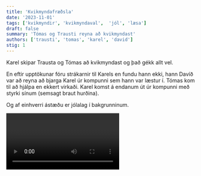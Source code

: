 ```yaml
---
title: 'Kvikmyndafræðsla'
date: '2023-11-01'
tags: ['kvikmyndir', 'kvikmyndaval',  'jól', 'læsa']
draft: false
summary: 'Tómas og Trausti reyna að kvikmyndast'
authors: ['trausti', 'tomas', 'karel', 'david']
stig: 1
---
```



Karel skipar Trausta og Tómas að kvikmyndast og það gékk allt vel.


En eftir upptökunar fóru strákarnir til Karels en fundu hann ekki, hann Davíð var að reyna að bjarga Karel úr kompunni sem hann var
læstur í. Tómas kom til að hjálpa en ekkert virkaði. Karel komst á endanum út úr kompunni með styrki sínum (semsagt braut hurðina).


Og af einhverri ástæðu er jólalag í bakgrunninum.


<Video id="_v8mEXSf30U" />